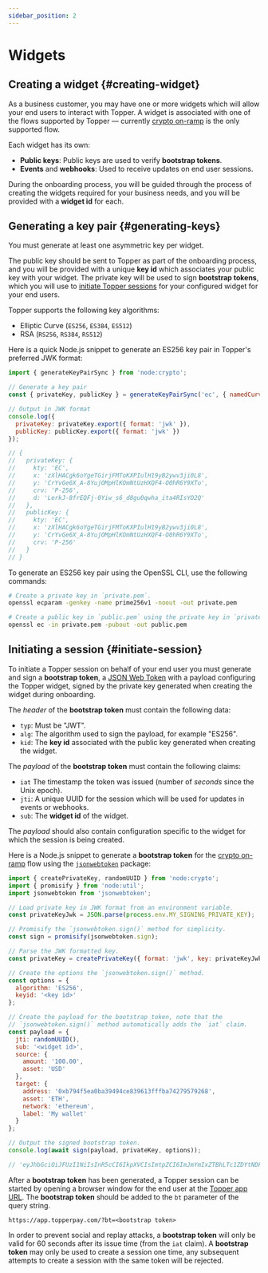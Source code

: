 ```yaml
---
sidebar_position: 2
---
```


# Widgets

## Creating a widget {#creating-widget}

As a business customer, you may have one or more widgets which will allow your end users to interact with Topper. A widget is associated with one of the flows supported by Topper — currently [crypto on-ramp](./flows/crypto_onramp.mdx) is the only supported flow.

Each widget has its own:

- **Public keys**: Public keys are used to verify **bootstrap tokens**.
- **Events** and **webhooks**: Used to receive updates on end user sessions.

During the onboarding process, you will be guided through the process of creating the widgets required for your business needs, and you will be provided with a **widget id** for each.

## Generating a key pair {#generating-keys}

You must generate at least one asymmetric key per widget.

The public key should be sent to Topper as part of the onboarding process, and you will be provided with a unique **key id** which associates your public key with your widget. The private key will be used to sign **bootstrap tokens**, which you will use to [initiate Topper sessions](#initiate-session) for your configured widget for your end users.

Topper supports the following key algorithms:

- Elliptic Curve (`ES256`, `ES384`, `ES512`)
- RSA (`RS256`, `RS384`, `RS512`)


<Tabs>
  <TabItem label="Node.js" value="nodejs" default>

Here is a quick Node.js snippet to generate an ES256 key pair in Topper's preferred JWK format:

```js
import { generateKeyPairSync } from 'node:crypto';

// Generate a key pair
const { privateKey, publicKey } = generateKeyPairSync('ec', { namedCurve: 'prime256v1' });

// Output in JWK format
console.log({
  privateKey: privateKey.export({ format: 'jwk' }),
  publicKey: publicKey.export({ format: 'jwk' })
});

// {
//   privateKey: {
//     kty: 'EC',
//     x: 'zXlHACgk6oYgeTGirjFMToKXPIulH19yB2ywv3ji0L8',
//     y: 'CrYvGe6X_A-8YujOMpHlKOmNtUzHXQF4-O0hR6Y9XTo',
//     crv: 'P-256',
//     d: 'LerkJ-8frEQFj-0Yiw_s6_d8gu0qwha_ita4RIsYO2Q'
//   },
//   publicKey: {
//     kty: 'EC',
//     x: 'zXlHACgk6oYgeTGirjFMToKXPIulH19yB2ywv3ji0L8',
//     y: 'CrYvGe6X_A-8YujOMpHlKOmNtUzHXQF4-O0hR6Y9XTo',
//     crv: 'P-256'
//   }
// }
```

  </TabItem>
  <TabItem label="OpenSSL CLI" value="openssl">

To generate an ES256 key pair using the OpenSSL CLI, use the following commands:

```bash
# Create a private key in `private.pem`.
openssl ecparam -genkey -name prime256v1 -noout -out private.pem

# Create a public key in `public.pem` using the private key in `private.pem`.
openssl ec -in private.pem -pubout -out public.pem
```

  </TabItem>
</Tabs>

## Initiating a session {#initiate-session}

To initiate a Topper session on behalf of your end user you must generate and sign a **bootstrap token**, a [JSON Web Token](https://www.rfc-editor.org/rfc/rfc7519) with a payload configuring the Topper widget, signed by the private key generated when creating the widget during onboarding.

The _header_ of the **bootstrap token** must contain the following data:

- `typ`: Must be "JWT".
- `alg`: The algorithm used to sign the payload, for example "ES256".
- `kid`: The **key id** associated with the public key generated when creating the widget.

The _payload_ of the **bootstrap token** must contain the following claims:

- `iat` The timestamp the token was issued (number of _seconds_ since the Unix epoch).
- `jti`: A unique UUID for the session which will be used for updates in events or webhooks.
- `sub`: The **widget id** of the widget.

The _payload_ should also contain configuration specific to the widget for which the session is being created.


<Tabs>
  <TabItem label="Node.js" value="openssl" default>

Here is a Node.js snippet to generate a **bootstrap token** for the [crypto on-ramp](./flows/crypto_onramp.mdx) flow using the [`jsonwebtoken`](https://github.com/auth0/node-jsonwebtoken) package:

```js
import { createPrivateKey, randomUUID } from 'node:crypto';
import { promisify } from 'node:util';
import jsonwebtoken from 'jsonwebtoken';

// Load private key in JWK format from an environment variable.
const privateKeyJwk = JSON.parse(process.env.MY_SIGNING_PRIVATE_KEY);

// Promisify the `jsonwebtoken.sign()` method for simplicity.
const sign = promisify(jsonwebtoken.sign);

// Parse the JWK formatted key.
const privateKey = createPrivateKey({ format: 'jwk', key: privateKeyJwk });

// Create the options the `jsonwebtoken.sign()` method.
const options = {
  algorithm: 'ES256',
  keyid: '<key id>'
};

// Create the payload for the bootstrap token, note that the 
// `jsonwebtoken.sign()` method automatically adds the `iat` claim.
const payload = {
  jti: randomUUID(),
  sub: '<widget id>',
  source: {
    amount: '100.00',
    asset: 'USD'
  },
  target: {
    address: '0xb794f5ea0ba39494ce839613fffba74279579268',
    asset: 'ETH',
    network: 'ethereum',
    label: 'My wallet'
  }
};

// Output the signed bootstrap token.
console.log(await sign(payload, privateKey, options));

// 'eyJhbGciOiJFUzI1NiIsInR5cCI6IkpXVCIsImtpZCI6ImJmYmIxZTBhLTc1ZDYtNDFlYi1hZjY4LTY1ODRlMTY3ZDQwMCJ9.eyJqdGkiOiJmNThmZTk0Yi1kNjUxLTQ4NmYtOTEwYS1jZmMyMWYyZGM1NTciLCJzdWIiOiIyOWQwY2U4Mi02ZTdkLTQ5OGMtYTUxZC03MDcxZGUyYTQ4Y2UiLCJzb3VyY2UiOnsiYW1vdW50IjoiMTAwLjAwIiwiYXNzZXQiOiJVU0QifSwidGFyZ2V0Ijp7ImFkZHJlc3MiOiIweGI3OTRmNWVhMGJhMzk0OTRjZTgzOTYxM2ZmZmJhNzQyNzk1NzkyNjgiLCJhc3NldCI6IkVUSCIsIm5ldHdvcmsiOiJldGhlcmV1bSIsImxhYmVsIjoiTXkgd2FsbGV0In0sImlhdCI6MTY3OTMyMTI0Nn0.uVwWAC37b6qdc74aGSRCcXzNDIzOXCdibFcv6k68tFXCYknItzkoUDapMl798r2nXEq9jq7VSZMuYvbakmo0Hw'
```

  </TabItem>
</Tabs>

After a **bootstrap token** has been generated, a Topper session can be started by opening a browser window for the end user at the [Topper app URL](./environments.md). The **bootstrap token** should be added to the `bt` parameter of the query string.

```
https://app.topperpay.com/?bt=<bootstrap token>
```

In order to prevent social and replay attacks, a **bootstrap token** will only be valid for 60 seconds after its issue time (from the `iat` claim). A **bootstrap token** may only be used to create a session one time, any subsequent attempts to create a session with the same token will be rejected.
